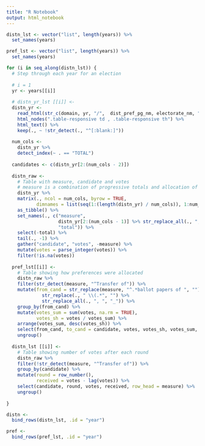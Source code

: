 ```yaml
---
title: "R Notebook"
output: html_notebook
---
```




```r

distn_lst <- vector("list", length(years)) %>% 
  set_names(years)

pref_lst <- vector("list", length(years)) %>% 
  set_names(years)

for (i in seq_along(distn_lst)) {
  # Step through each year for an election
  
  # i = 1
  yr <- years[[i]]
  
  # distn_yr_lst [[i]] <-
  distn_yr <-
    read_html(str_c(domain, yr, "/",  dist_pref_pg_nm, electorate_nm, "District.html", sep = "")) %>% 
    html_nodes(".table-responsive td , .table-responsive th") %>% 
    html_text() %>% 
    keep(., ~ !str_detect(., "^[:blank:]"))
  
  num_cols <- 
    distn_yr %>% 
    detect_index(~ . == "TOTAL")
  
  candidates <- c(distn_yr[2:(num_cols - 2)])
  
  distn_raw <-
    # Table with measure, candidate and votes
    # measure is a combination of progressive totals and allocation of preferences
    distn_yr %>% 
    matrix(., ncol = num_cols, byrow = TRUE,
           dimnames = list(seq(1:(length(distn_yr) / num_cols)), 1:num_cols)) %>% 
    as_tibble() %>% 
    set_names(., c("measure", 
                   distn_yr[2:(num_cols - 1)] %>% str_replace_all(., ", ", "_"),
                   "total")) %>% 
    select(-total) %>% 
    tail(., -1) %>% 
    gather("candidate", "votes", -measure) %>% 
    mutate(votes = parse_integer(votes)) %>% 
    filter(!is.na(votes))
  
  pref_lst[[i]] <- 
    # Table showing how preferences were allocated
    distn_raw %>% 
    filter(str_detect(measure, "^Transfer of")) %>% 
    mutate(from_cand = str_replace(measure, "^.*ballot papers of ", "") %>% 
             str_replace(., " \\(.*", "") %>% 
             str_replace_all(., ", ", "_")) %>% 
    group_by(from_cand) %>% 
    mutate(votes_sum = sum(votes, na.rm = TRUE),
           votes_sh = votes / votes_sum) %>% 
    arrange(votes_sum, desc(votes_sh)) %>% 
    select(from_cand, to_cand = candidate, votes, votes_sh, votes_sum, row_head = measure) %>% 
    ungroup()
  
  distn_lst [[i]] <- 
    # Table showing number of votes after each round
    distn_raw %>% 
    filter(!str_detect(measure, "^Transfer of")) %>% 
    group_by(candidate) %>% 
    mutate(round = row_number(),
           received = votes - lag(votes)) %>% 
    select(candidate, round, votes, received, row_head = measure) %>% 
    ungroup()
  
}

distn <- 
  bind_rows(distn_lst, .id = "year") 

pref <-
  bind_rows(pref_lst, .id = "year")

```

